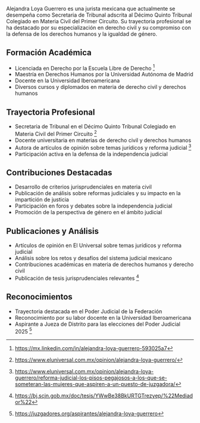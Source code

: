 Alejandra Loya Guerrero es una jurista mexicana que actualmente se desempeña como Secretaria de Tribunal adscrita al Décimo Quinto Tribunal Colegiado en Materia Civil del Primer Circuito. Su trayectoria profesional se ha destacado por su especialización en derecho civil y su compromiso con la defensa de los derechos humanos y la igualdad de género.

## Formación Académica

- Licenciada en Derecho por la Escuela Libre de Derecho [^1]
- Maestría en Derechos Humanos por la Universidad Autónoma de Madrid
- Docente en la Universidad Iberoamericana
- Diversos cursos y diplomados en materia de derecho civil y derechos humanos

## Trayectoria Profesional

- Secretaria de Tribunal en el Décimo Quinto Tribunal Colegiado en Materia Civil del Primer Circuito [^2]
- Docente universitaria en materias de derecho civil y derechos humanos
- Autora de artículos de opinión sobre temas jurídicos y reforma judicial [^3]
- Participación activa en la defensa de la independencia judicial

## Contribuciones Destacadas

- Desarrollo de criterios jurisprudenciales en materia civil
- Publicación de análisis sobre reformas judiciales y su impacto en la impartición de justicia
- Participación en foros y debates sobre la independencia judicial
- Promoción de la perspectiva de género en el ámbito judicial

## Publicaciones y Análisis

- Artículos de opinión en El Universal sobre temas jurídicos y reforma judicial
- Análisis sobre los retos y desafíos del sistema judicial mexicano
- Contribuciones académicas en materia de derechos humanos y derecho civil
- Publicación de tesis jurisprudenciales relevantes [^4]

## Reconocimientos

- Trayectoria destacada en el Poder Judicial de la Federación
- Reconocimiento por su labor docente en la Universidad Iberoamericana
- Aspirante a Jueza de Distrito para las elecciones del Poder Judicial 2025 [^5]

[^1]: https://mx.linkedin.com/in/alejandra-loya-guerrero-593025a7
[^2]: https://www.eluniversal.com.mx/opinion/alejandra-loya-guerrero/
[^3]: https://www.eluniversal.com.mx/opinion/alejandra-loya-guerrero/reforma-judicial-los-pisos-pegajosos-a-los-que-se-someteran-las-mujeres-que-aspiren-a-un-puesto-de-juzgadora/
[^4]: https://bj.scjn.gob.mx/doc/tesis/YWwBe38BkURTGTrezyep/%22Mediador%22
[^5]: https://juzgadores.org/aspirantes/alejandra-loya-guerrero
